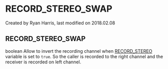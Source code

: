 
# RECORD_STEREO_SWAP 

 Created by  Ryan Harris, last modified on 2018.02.08

## RECORD_STEREO_SWAP

boolean Allow to invert the recording channel when [RECORD\_STEREO](../FreeSWITCH-Explained/Dialplan/Variables-Master-List_16352570.mdx#record_stereo) variable is set to `true`. So the caller is recorded to the right channel and the receiver is recorded on left channel.


